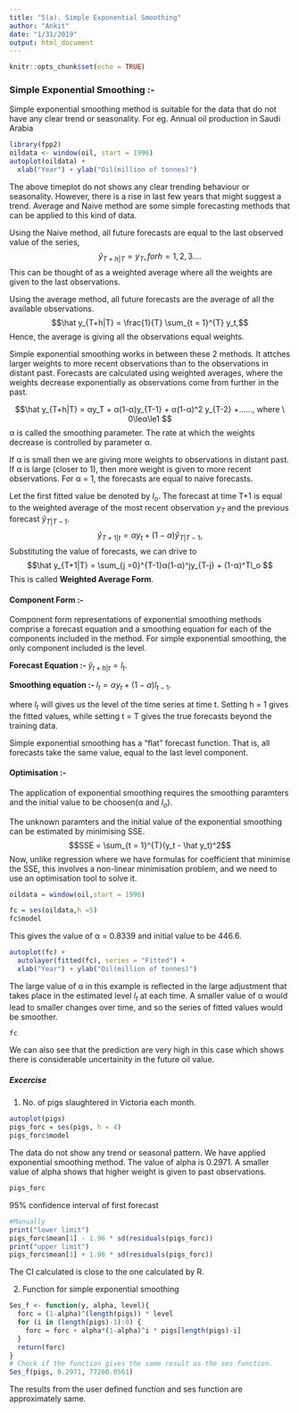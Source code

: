 ```yaml
---
title: "5(a). Simple Exponential Smoothing"
author: "Ankit"
date: "1/31/2019"
output: html_document
---
```


```r
knitr::opts_chunk$set(echo = TRUE)
```

### Simple Exponential Smoothing :-
Simple exponential smoothing method is suitable for the data that do not have any clear trend or seasonality. For eg. Annual oil production in Saudi Arabia
```r
library(fpp2)
oildata <- window(oil, start = 1996)
autoplot(oildata) +
  xlab("Year") + ylab("Oil(million of tonnes)")
```

The above timeplot do not shows any clear trending behaviour or seasonality. However, there is a rise in last few years that might suggest a trend. Average and Naive method are some simple forecasting methods that can be applied to this kind of data. 

Using the Naive method, all future forecasts are equal to the last observed value of the series, 
$$\hat y_{T+h|T} = y_T, for h = 1,2,3....$$
This can be thought of as a weighted average where all the weights are given to the last observations.

Using the average method, all future forecasts are the average of all the available observations.
$$\hat y_{T+h|T} = \frac{1}{T} \sum_{t = 1}^{T} y_t,$$
Hence, the average is giving all the observations equal weights.

Simple exponential smoothing works in between these 2 methods. It attches larger weights to more recent observations than to the observations in distant past. Forecasts are calculated using weighted averages, where the weights decrease exponentially as observations come from further in the past.

$$\hat y_{T+h|T} = αy_T + α(1-α)y_{T-1} + α(1-α)^2 y_{T-2} +......, where \ 0\leα\le1 $$
α is called the smoothing parameter. The rate at which the weights decrease is controlled by parameter α.

If α is small then we are giving more weights to observations in distant past. 
If α is large (closer to 1), then more weight is given to more recent observations. For α = 1, the forecasts are equal to naive forecasts.

Let the first fitted value be denoted by $l_o$. The forecast at time T+1 is equal to the weighted average of the most recent observation $y_T$ and the previous forecast $\hat y_{T|T-1}$.
$$\hat y_{T+1|t} = αy_t + (1-α) \hat y_{T|T-1},$$
Substituting the value of forecasts, we can drive to
$$\hat y_{T+1|T} = \sum_{j =0}^{T-1}α(1-α)^jy_{T-j} + (1-α)^Tl_o $$
This is called **Weighted Average Form**.

#### Component Form :-
Component form representations of exponential smoothing methods comprise a forecast equation and a smoothing equation for each of the components included in the method. For simple exponential smoothing, the only component included is the level.

**Forecast Equation :- ** $\hat y_{t+h|t} = l_t$.

**Smoothing equation :- ** $l_t = αy_t + (1-α)l_{t-1}$.

where $l_t$ will gives us the level of the time series at time t. Setting h = 1 gives the fitted values, while setting t = T gives the true forecasts beyond the training data.

Simple exponential smoothing has a “flat” forecast function. That is, all forecasts take the same value, equal to the last level component.

#### Optimisation :-
The application of exponential smoothing  requires the smoothing paramters and the initial value to be choosen(α and $l_o$).

The unknown paramters and the initial value of the exponential smoothing can be estimated by minimising SSE.
$$SSE = \sum_{t = 1}^{T}(y_t - \hat y_t)^2$$
Now, unlike regression where we have formulas for coefficient that minimise the SSE, this involves a non-linear minimisation problem, and we need to use an optimisation tool to solve it.
```r
oildata = window(oil,start = 1996)

fc = ses(oildata,h =5)
fc$model
```

This gives the value of α = 0.8339 and initial value to be 446.6.

```r
autoplot(fc) +
  autolayer(fitted(fc), series = "Fitted") +
  xlab("Year") + ylab("Oil(million of tonnes)")
```

The large value of α in this example is reflected in the large adjustment that takes place in the estimated level $l_t$ at each time. A smaller value of α would lead to smaller changes over time, and so the series of fitted values would be smoother.

```r
fc
```

We can also see that the prediction are very high in this case which shows there is considerable uncertainity in the future oil value.

##### Excercise 
1. No. of pigs slaughtered in Victoria each month.
```r
autoplot(pigs)
pigs_forc = ses(pigs, h = 4)
pigs_forc$model
```

The data do not show any trend or seasonal pattern. We have applied exponential smoothing method.
The value of alpha is 0.2971. A smaller value of alpha shows that higher weight is given to past observations.

```r
pigs_forc
```

95% confidence interval of first forecast
```r
#Manually
print("lower limit")
pigs_forc$mean[1] - 1.96 * sd(residuals(pigs_forc))
print("upper limit")
pigs_forc$mean[1] + 1.96 * sd(residuals(pigs_forc))
```

The CI calculated is close to the one calculated by R.

2. Function for simple exponential smoothing
```r
Ses_f <- function(y, alpha, level){
  forc = (1-alpha)^(length(pigs)) * level
  for (i in (length(pigs)-1):0) {
    forc = forc + alpha*(1-alpha)^i * pigs[length(pigs)-i]
  }
  return(forc)
}
# Check if the function gives the same result as the ses function.
Ses_f(pigs, 0.2971, 77260.0561)
```

The results from the user defined function and ses function are approximately same.


